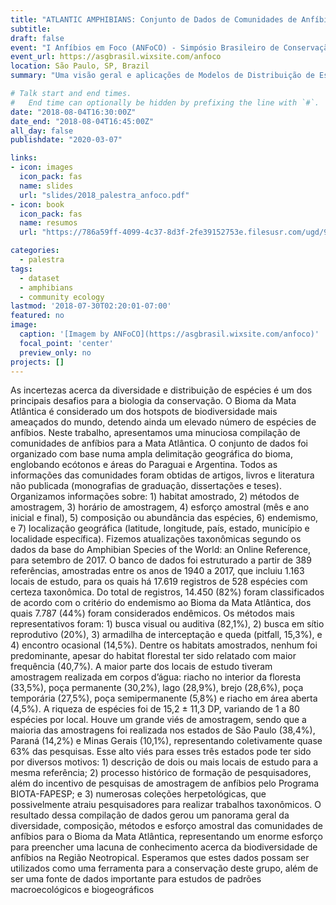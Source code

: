 ```yaml
---
title: "ATLANTIC AMPHIBIANS: Conjunto de Dados de Comunidades de Anfíbios da Mata Atlântica"
subtitle: 
draft: false
event: "I Anfíbios em Foco (ANFoCO) - Simpósio Brasileiro de Conservação de Anfíbios"
event_url: https://asgbrasil.wixsite.com/anfoco
location: São Paulo, SP, Brazil
summary: "Uma visão geral e aplicações de Modelos de Distribuição de Espécies (SDMs)"

# Talk start and end times.
#   End time can optionally be hidden by prefixing the line with `#`.
date: "2018-08-04T16:30:00Z"
date_end: "2018-08-04T16:45:00Z"
all_day: false
publishdate: "2020-03-07"

links:
- icon: images
  icon_pack: fas
  name: slides
  url: "slides/2018_palestra_anfoco.pdf"
- icon: book
  icon_pack: fas
  name: resumos
  url: "https://786a59ff-4099-4c37-8d3f-2fe39152753e.filesusr.com/ugd/99d5c4_a555a73fa21a4ca99c4183ca07d0dd30.pdf"

categories:
  - palestra
tags:
  - dataset
  - amphibians
  - community ecology
lastmod: '2018-07-30T02:20:01-07:00'
featured: no
image:
  caption: '[Imagem by ANFoCO](https://asgbrasil.wixsite.com/anfoco)'
  focal_point: 'center'
  preview_only: no
projects: []
---
```


As incertezas acerca da diversidade e distribuição de espécies é um dos principais desafios para a biologia da conservação. O Bioma da Mata Atlântica é considerado um dos hotspots de biodiversidade mais ameaçados do mundo, detendo ainda um elevado número de espécies de anfíbios. Neste trabalho, apresentamos uma minuciosa compilação de comunidades de anfíbios para a Mata Atlântica. O conjunto de dados foi organizado com base numa ampla delimitação geográfica do bioma, englobando ecótonos e áreas do Paraguai e Argentina. Todos as informações das comunidades foram obtidas de artigos, livros e literatura não publicada (monografias de graduação, dissertações e teses). Organizamos informações sobre: 1) habitat amostrado, 2) métodos de amostragem, 3) horário de amostragem, 4) esforço amostral (mês e ano inicial e final), 5) composição ou abundância das espécies, 6) endemismo, e 7) localização geográfica (latitude, longitude, país, estado, município e localidade específica). Fizemos atualizações taxonômicas segundo os dados da base do Amphibian Species of the World: an Online Reference, para setembro de 2017. O banco de dados foi estruturado a partir de 389 referências, amostradas entre os anos de 1940 a 2017, que incluiu 1.163 locais de estudo, para os quais há 17.619 registros de 528 espécies com certeza taxonômica. Do total de registros, 14.450 (82%) foram classificados de acordo com o critério do endemismo ao Bioma da Mata Atlântica, dos quais 7.787 (44%) foram considerados endêmicos. Os métodos mais representativos foram: 1) busca visual ou auditiva (82,1%), 2) busca em sítio reprodutivo (20%), 3) armadilha de interceptação e queda (pitfall, 15,3%), e 4) encontro ocasional (14,5%). Dentre os habitats amostrados, nenhum foi predominante, apesar do habitat florestal ter sido relatado com maior frequência (40,7%). A maior parte dos locais de estudo tiveram amostragem realizada em corpos d'água: riacho no interior da floresta (33,5%), poça permanente (30,2%), lago (28,9%), brejo (28,6%), poça temporária (27,5%), poça semipermanente (5,8%) e riacho em área aberta (4,5%). A riqueza de espécies foi de 15,2 ± 11,3 DP, variando de 1 a 80 espécies por local. Houve um grande viés de amostragem, sendo que a maioria das amostragens foi realizada nos estados de São Paulo (38,4%), Paraná (14,2%) e Minas Gerais (10,1%), representando coletivamente quase 63% das pesquisas. Esse alto viés para esses três estados pode ter sido por diversos motivos: 1) descrição de dois ou mais locais de estudo para a mesma referência; 2) processo histórico de formação de pesquisadores, além do incentivo de pesquisas de amostragem de anfíbios pelo Programa BIOTA-FAPESP; e 3) numerosas coleções herpetológicas, que possivelmente atraiu pesquisadores para realizar trabalhos taxonômicos. O resultado dessa compilação de dados gerou um panorama geral da diversidade, composição, métodos e esforço amostral das comunidades de anfíbios para o Bioma da Mata Atlântica, representando um enorme esforço para preencher uma lacuna de conhecimento acerca da biodiversidade de anfíbios na Região Neotropical. Esperamos que estes dados possam ser utilizados como uma ferramenta para a conservação deste grupo, além de ser uma fonte de dados importante para estudos de padrões macroecológicos e biogeográficos